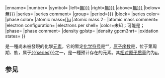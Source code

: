 {{Elementbox
|appearance=未知；可能是{{{Appe|[[金属]]态}}}；<br />{{{ele color|银白色或灰色}}}
|image name=
|image size= 
|image name comment=
|image name 2=
|image name 2 comment=
|name={{{name|{{PAGENAME}}}}}
|enname=
|number={{{num|999}}}
|symbol={{{sym|?}}}
|left=[[{{{left|無}}}]]
|right=[[{{{right|無}}}]]
|above=[[{{{up|無}}}]]
|below=[[{{{down|無}}}]]
|series={{{series|未知}}}
|series comment=
|group={{{group|未知}}}
|period={{{cyc|{{{period|未知}}}}}}
|block={{{block|未知}}}
|series color={{{pagecolor|white}}}
|phase color=
|atomic mass=<nowiki>[</nowiki>{{{mass|未知}}}<nowiki>]</nowiki>[[原子量单位|u]]
|atomic mass 2=
|atomic mass comment=
|electron configuration={{{econfig|未知}}}
|electrons per shell={{{eeconfig|未知}}}
|color=未知；可能是{{{Appe|[[金属]]态}}}；<br />{{{ele color|银白色或灰色}}}
|phase={{{state|可能是固態}}}
|phase comment=
|density gplstp=
|density gpcm3nrt={{{density|無數據}}}
|oxidation states={{{oxidation|無數據}}}
}}

'''{{PAGENAME}}'''是一種尚未被發現的化學[[元素]]，它的暫定[[化学符号]]是“'''{{{sym}}}'''”，[[原子序数]]是{{{num}}}，位于第{{{period}}}周期、{{{group}}}族，属于[[{{{series}}}]]之一，是一種预计存在的元素。其[[相对原子质量]]约为{{{mass}}}[[原子量单位|u]]。<noinclude>

==参见==
{{tl|Elements.synthetic.rare}}

[[Category:化学信息框模板|{{PAGENAME}}]]
</noinclude>